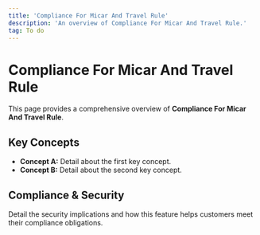 ```yaml
---
title: 'Compliance For Micar And Travel Rule'
description: 'An overview of Compliance For Micar And Travel Rule.'
tag: To do
---
```


# Compliance For Micar And Travel Rule

This page provides a comprehensive overview of **Compliance For Micar And Travel Rule**.

## Key Concepts

* **Concept A:** Detail about the first key concept.
* **Concept B:** Detail about the second key concept.

## Compliance & Security

Detail the security implications and how this feature helps customers meet their compliance obligations.

